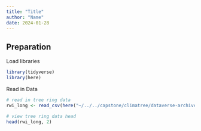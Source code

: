 ```yaml
---
title: "Title"
author: "Name"
date: 2024-01-28
---
```


## Preparation

Load libraries
```r
library(tidyverse)
library(here)
```


Read in Data
```r
# read in tree ring data
rwi_long <- read_csv(here("~/../../capstone/climatree/dataverse-archive/rwi_long.csv"))

# view tree ring data head
head(rwi_long, 2)
```